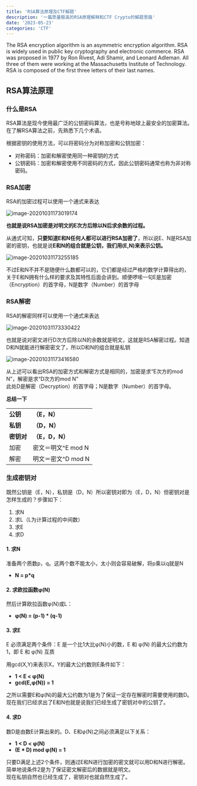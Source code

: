 ```yaml
---
title: 'RSA算法原理及CTF解题'
description: '一篇质量极高的RSA原理解释和CTF Crypto的解题思路'
date: '2023-05-23'
categories: 'CTF'
---
```


The RSA encryption algorithm is an asymmetric encryption algorithm. RSA is widely used in public key cryptography and electronic commerce. RSA was proposed in 1977 by Ron Rivest, Adi Shamir, and Leonard Adleman. All three of them were working at the Massachusetts Institute of Technology. RSA is composed of the first three letters of their last names.

## RSA算法原理

### 什么是RSA

RSA算法是现今使用最广泛的公钥密码算法，也是号称地球上最安全的加密算法。在了解RSA算法之前，先熟悉下几个术语。

根据密钥的使用方法，可以将密码分为对称加密和公钥加密：

+   对称密码：加密和解密使用同一种密钥的方式
+   公钥密码：加密和解密使用不同密码的方式，因此公钥密码通常也称为非对称密码。

### RSA加密

RSA的加密过程可以使用一个通式来表达

![image-20201031173019174](/public/images/blog/rsa/20201031173019174.png)

**也就是说RSA加密是对明文的E次方后除以N后求余数的过程。**

从通式可知，**只要知道E和N任何人都可以进行RSA加密了**，所以说E、N是RSA加密的密钥，也就是说**E和N的组合就是公钥，我们用(E,N)来表示公钥。**

![image-20201031173255185](https://i-blog.csdnimg.cn/blog_migrate/da28097194304ce5221605611d500f23.png)

不过E和N不并不是随便什么数都可以的，它们都是经过严格的数学计算得出的，关于E和N拥有什么样的要求及其特性后面会讲到。顺便啰嗦一句E是加密（Encryption）的首字母，N是数字（Number）的首字母

### RSA解密

RSA的解密同样可以使用一个通式来表达

![image-20201031173330422](https://i-blog.csdnimg.cn/blog_migrate/f0e540ab5c3770e867a8ea2a03612b3a.png)

也就是说对密文进行D次方后除以N的余数就是明文，这就是RSA解密过程。知道D和N就能进行解密密文了，所以D和N的组合就是私钥

![image-20201031173416580](https://i-blog.csdnimg.cn/blog_migrate/38d565608384a53bcd3b1fb2977a5828.png)

从上述可以看出RSA的加密方式和解密方式是相同的，加密是求“E次方的mod N”，解密是求“D次方的mod N”  
此处D是解密（Decryption）的首字母；N是数字（Number）的首字母。

**总结一下**

|  |  |
| --- | --- |
| **公钥** | **（E，N）** |
| **私钥** | **（D，N）** |
| **密钥对** | **（E，D，N）** |
| 加密 | 密文＝明文^E mod N |
| 解密 | 明文＝密文^D mod N |

### 生成密钥对

既然公钥是（E，N），私钥是（D，N）所以密钥对即为（E，D，N）但密钥对是怎样生成的？步骤如下：

1.  求N
2.  求L（L为计算过程的中间数）
3.  求E
4.  求D

#### 1\. 求N

准备两个质数p，q。这两个数不能太小，太小则会容易破解，将p乘以q就是N

+   **N = p\*q**

#### 2\. 求欧拉函数φ(N)

然后计算欧拉函数φ(N)或L：

+   **φ(N) = (p-1) \* (q-1)**

#### 3\. 求E

E 必须满足两个条件：E 是一个比1大比φ(N)小的数，E 和 φ(N) 的最大公约数为1，即 E 和 φ(N) 互质

用gcd(X,Y)来表示X，Y的最大公约数则E条件如下：

+   **1 < E < φ(N)**
+   **gcd(E,φ(N)) = 1**

之所以需要E和φ(N)的最大公约数为1是为了保证一定存在解密时需要使用的数D。现在我们已经求出了E和N也就是说我们已经生成了密钥对中的公钥了。

#### 4\. 求D

数D是由数E计算出来的。D、E和φ(N)之间必须满足以下关系：

+   **1 < D < φ(N)**
+   **(E \* D) mod φ(N) = 1**

只要D满足上述2个条件，则通过E和N进行加密的密文就可以用D和N进行解密。  
简单地说条件2是为了保证密文解密后的数据就是明文。  
现在私钥自然也已经生成了，密钥对也就自然生成了。

